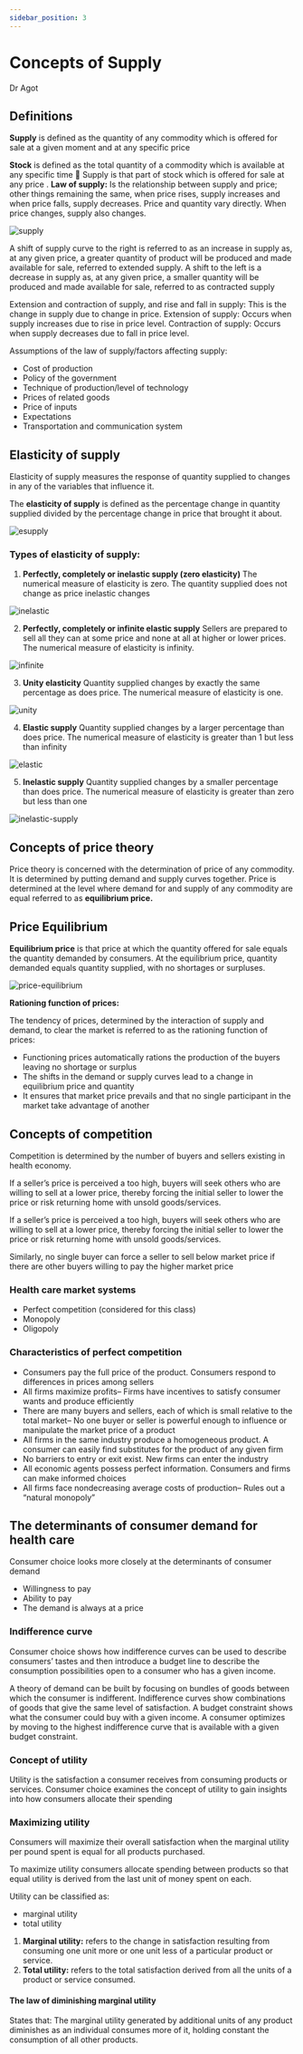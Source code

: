 ```yaml
---
sidebar_position: 3
---
```


# Concepts of Supply

Dr Agot

## Definitions

**Supply** is defined as the quantity of any commodity which is offered for sale at a given moment and at any specific price

**Stock** is defined as the total quantity of a commodity which is available at any specific time  Supply is that part of stock which is offered for sale at any price
.
**Law of supply:** Is the relationship between supply and price; other things remaining the same, when price rises, supply increases and when price falls, supply decreases. Price and quantity vary directly. When price changes, supply also changes.

<div style={{ display: 'flex', justifyContent: 'center' }}>
  <img src="https://i.imgur.com/pWcv1em.png" alt="supply" />
</div>

A shift of supply curve to the right is referred to as an increase in supply as, at any given price, a greater quantity of product will be produced and made available for sale, referred to extended supply. A shift to the left is a decrease in supply as, at any given price, a smaller quantity will be produced and made available for sale, referred to as contracted supply

Extension and contraction of supply, and rise and fall in supply: This is the change in supply due to change in price. Extension of supply: Occurs when supply increases due to rise in price level. Contraction of supply: Occurs when supply decreases due to fall in price level.

Assumptions of the law of supply/factors affecting supply:

- Cost of production
- Policy of the government
- Technique of production/level of technology
- Prices of related goods
- Price of inputs
- Expectations
- Transportation and communication system

## Elasticity of supply

Elasticity of supply measures the response of quantity supplied to changes in any of the variables that influence it.

The **elasticity of supply** is defined as the percentage change in quantity supplied divided by the percentage change in price that brought it about.

<div style={{ display: 'flex', justifyContent: 'center' }}>
  <img src="https://i.imgur.com/IqSQG9a.png" alt="esupply" />
</div>

### Types of elasticity of supply:

1. **Perfectly, completely or inelastic supply (zero elasticity)**
   The numerical measure of elasticity is zero. The quantity supplied does not change as price inelastic changes

<div style={{ display: 'flex', justifyContent: 'center' }}>
  <img src="https://i.imgur.com/GVhQJla.png" alt="inelastic" />
</div>

2. **Perfectly, completely or infinite elastic supply**
   Sellers are prepared to sell all they can at some price and none at all at higher or lower prices. The numerical measure of elasticity is infinity.

<div style={{ display: 'flex', justifyContent: 'center' }}>
  <img src="https://i.imgur.com/2SJWgY4.png" alt="infinite" />
</div>

3. **Unity elasticity**
   Quantity supplied changes by exactly the same percentage as does price. The numerical measure of elasticity is one.

<div style={{ display: 'flex', justifyContent: 'center' }}>
  <img src="https://i.imgur.com/cQChlOb.png" alt="unity" />
</div>

4. **Elastic supply**
   Quantity supplied changes by a larger percentage than does price. The numerical measure of elasticity is greater than 1 but less than infinity

<div style={{ display: 'flex', justifyContent: 'center' }}>
  <img src="https://i.imgur.com/xVLh6z1.png" alt="elastic" />
</div>

5. **Inelastic supply**
   Quantity supplied changes by a smaller percentage than does price. The numerical measure of elasticity is greater than zero but less than one

<div style={{ display: 'flex', justifyContent: 'center' }}>
  <img src="https://i.imgur.com/KIZnCyp.png" alt="inelastic-supply" />
</div>

## Concepts of price theory

Price theory is concerned with the determination of price of any commodity. It is determined by putting demand and supply curves together. Price is determined at the level where demand for and supply of any commodity are equal referred to as **equilibrium price.**

## Price Equilibrium

**Equilibrium price** is that price at which the quantity offered for sale equals the quantity demanded by consumers. At the equilibrium price, quantity demanded equals quantity supplied, with no shortages or surpluses.

<div style={{ display: 'flex', justifyContent: 'center' }}>
  <img
    src="https://i.imgur.com/N3OxCQl.png"
    alt="price-equilibrium"
  />
</div>

**Rationing function of prices:**

The tendency of prices, determined by the interaction of supply and demand, to clear the market is referred to as the rationing function of prices:

- Functioning prices automatically rations the production of
  the buyers leaving no shortage or surplus
- The shifts in the demand or supply curves lead to a change
  in equilibrium price and quantity
- It ensures that market price prevails and that no single
  participant in the market take advantage of another

## Concepts of competition

Competition is determined by the number of buyers and sellers existing in health economy.

If a seller’s price is perceived a too high, buyers will seek others who are willing to sell at a lower price, thereby forcing the initial seller to lower the price or risk returning home with unsold goods/services.

If a seller’s price is perceived a too high, buyers will seek others who are willing to sell at a lower price, thereby forcing the initial seller to lower the price or risk returning home with unsold goods/services.

Similarly, no single buyer can force a seller to sell below market price if there are other buyers willing to pay the higher market price

### Health care market systems

- Perfect competition (considered for this class)
- Monopoly
- Oligopoly

### Characteristics of perfect competition

- Consumers pay the full price of the product. Consumers respond to differences in prices among sellers
- All firms maximize profits– Firms have incentives to satisfy consumer wants and produce efficiently
- There are many buyers and sellers, each of which is small relative to the total market– No one buyer or seller is powerful enough to influence or manipulate the market price of a product
- All firms in the same industry produce a homogeneous product. A consumer can easily find substitutes for the product of any given firm
- No barriers to entry or exit exist. New firms can enter the industry
- All economic agents possess perfect information. Consumers and firms can make informed choices
- All firms face nondecreasing average costs of production– Rules out a “natural monopoly”

## The determinants of consumer demand for health care

Consumer choice looks more closely at the determinants of consumer demand

- Willingness to pay
- Ability to pay
- The demand is always at a price

### Indifference curve

Consumer choice shows how indifference curves can be used to describe consumers’ tastes and then introduce a budget line to describe the consumption possibilities open to a consumer who has a given income.

A theory of demand can be built by focusing on bundles of goods between which the consumer is indifferent. Indifference curves show combinations of goods that give the same level of satisfaction. A budget constraint shows what the consumer could buy with a given income. A consumer optimizes by moving to the highest indifference curve that is available with a given budget constraint.

### Concept of utility

Utility is the satisfaction a consumer receives from consuming products or services. Consumer choice examines the concept of utility to gain insights into how consumers allocate their spending

### Maximizing utility

Consumers will maximize their overall satisfaction when the marginal utility per pound spent is equal for all products purchased.

To maximize utility consumers allocate spending between products so that equal utility is derived from the last unit of money spent on each.

Utility can be classified as:

- marginal utility
- total utility

1. **Marginal utility:** refers to the change in satisfaction resulting from consuming one unit more or one unit less of a particular product or service.
2. **Total utility:** refers to the total satisfaction derived from all the units of a product or service consumed.

#### The law of diminishing marginal utility

States that: The marginal utility generated by additional units of any product diminishes as an individual consumes more of it, holding constant the consumption of all other products.
